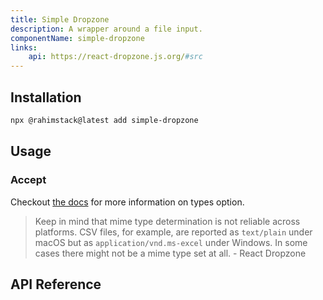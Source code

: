 ```yaml
---
title: Simple Dropzone
description: A wrapper around a file input.
componentName: simple-dropzone
links:
    api: https://react-dropzone.js.org/#src
---
```


<ComponentPreview name="simple-dropzone-demo" />

## Installation

```bash
npx @rahimstack@latest add simple-dropzone
```

## Usage

### Accept


Checkout [the docs](https://developer.mozilla.org/en-US/docs/Web/API/window/showOpenFilePicker) for more information on types option.
> Keep in mind that mime type determination is not reliable across platforms. CSV files, for example, are reported as `text/plain` under macOS but as `application/vnd.ms-excel` under Windows.
In some cases there might not be a mime type set at all. - React Dropzone


## API Reference

<ComponentAnatomy name="simple-dropzone" />
